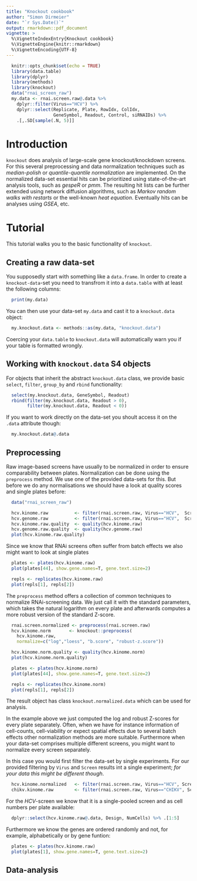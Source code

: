```yaml
---
title: "Knockout cookbook"
author: "Simon Dirmeier"
date: "`r Sys.Date()`"
output: rmarkdown::pdf_document
vignette: >
  %\VignetteIndexEntry{Knockout cookbook}
  %\VignetteEngine{knitr::rmarkdown}
  %\VignetteEncoding{UTF-8}
---
```


```r
  knitr::opts_chunk$set(echo = TRUE)
  library(data.table)
  library(dplyr)
  library(methods)
  library(knockout)
  data("rnai_screen_raw")
  my.data <- rnai.screen.raw@.data %>% 
    dplyr::filter(Virus=="HCV") %>%
    dplyr::select(Replicate, Plate, RowIdx, ColIdx, 
                  GeneSymbol, Readout, Control, siRNAIDs) %>% 
    .[,.SD[sample(.N, 5)]]
```

# Introduction

`knockout` does analysis of large-scale gene knockout/knockdown screens.
 For this several preprocessing and data normalization techniques such as
 *median-polish* or *quantile-quantile normalization* are implemented.
 On the normalized data-set essential hits can be prioritized using 
 state-of-the-art analysis tools, such as *gespeR* or *pmm*. 
 The resulting hit lists can be further extended using network diffusion 
 algorithms, such as *Markov random walks with restarts* or the well-known
 *heat equation*. Eventually hits can be analyses using *GSEA*, etc.

# Tutorial

This tutorial walks you to the basic functionality of `knockout`.

## Creating a raw data-set

You supposedly start with something like a `data.frame`. In order to create a 
`knockout-data`-set you need to transfrom it into a `data.table` with at least 
the following columns:

```r
  print(my.data)
```

You can then use your data-set `my.data` and cast it to a `knockout.data` object:

```r
  my.knockout.data <- methods::as(my.data, "knockout.data")
```

Coercing your `data.table` to `knockout.data` will automatically warn you if 
your table is formatted wrongly.

## Working with `knockout.data` S4 objects

For objects that inherit the abstract `knockout.data` class, we provide basic 
`select`, `filter`, `group_by` and `rbind` functionality:

```r
  select(my.knockout.data, GeneSymbol, Readout)
  rbind(filter(my.knockout.data, Readout > 0),
        filter(my.knockout.data, Readout < 0))
```

If you want to work directly on the data-set you shoult access it on the `.data` attribute though:

```r
  my.knockout.data@.data
```

## Preprocessing

Raw image-based screens have usually to be normalized in order to ensure
comparability between plates. Normalization can be done using the `preprocess` 
method. We use one of the provided data-sets for this. But before we do any normalisations 
we should have a look at quality scores and single plates before:

```r
  data("rnai_screen_raw")
```

```r
  hcv.kinome.raw          <- filter(rnai.screen.raw, Virus=="HCV",  Screen=="Kinome")
  hcv.genome.raw          <- filter(rnai.screen.raw, Virus=="HCV",  Screen=="Genome")
  hcv.kinome.raw.quality  <- quality(hcv.kinome.raw)
  hcv.genome.raw.quality  <- quality(hcv.genome.raw)
  plot(hcv.kinome.raw.quality)
```

Since we know that RNAi screens often suffer from batch effects we also might want to look at single plates

```r
  plates <- plates(hcv.kinome.raw)
  plot(plates[44], show.gene.names=T, gene.text.size=2)
```

```r
  repls <- replicates(hcv.kinome.raw)
  plot(repls[1], repls[2])
```

The `preprocess` method offers a collection of common techniques to normalize 
RNAi-screening data. We just call it with the standard parameters, which takes the natural 
logarithm on every plate and afterwards computes a more robust version of the standard Z-score.

```r
  rnai.screen.normalized <- preprocess(rnai.screen.raw)
  hcv.kinome.norm       <- knockout::preprocess(
    hcv.kinome.raw,
    normalize=c("log","loess", "b.score", "robust-z.score"))
```

```r
  hcv.kinome.norm.quality <- quality(hcv.kinome.norm)
  plot(hcv.kinome.norm.quality)
```

```r
  plates <- plates(hcv.kinome.norm)
  plot(plates[44], show.gene.names=T, gene.text.size=2)
```

```r
  repls <- replicates(hcv.kinome.norm)
  plot(repls[1], repls[2])
```

The result object has class `knockout.normalized.data` which can be used for analysis. 

In the example above we just computed the log and robust Z-scores for every 
plate separately. Often, when we have for instance information of cell-counts, 
cell-viability or expect spatial effects due to several batch effects other 
normalization methods are more suitable. Furthermore when your data-set 
comprises multiple different screens, you might want to normalize every screen 
separately. 

In this case you would first filter the data-set by single experiments. For our provided 
filtering by `Virus` and `Screen` results int a single experiment; 
*for your data this might be different though*.

```r
  hcv.kinome.normalized   <- filter(rnai.screen.raw, Virus=="HCV", Screen=="Kinome")
  chikv.kinome.raw        <- filter(rnai.screen.raw, Virus=="CHIKV", Screen=="Kinome")
```

For the *HCV*-screen we know that it is a single-pooled screen and as cell numbers per plate available:

```r
  dplyr::select(hcv.kinome.raw@.data, Design, NumCells) %>% .[1:5]
```
Furthermore we know the genes are ordered randomly and not, for example, alphabetically or by gene funtion:

```r
  plates <- plates(hcv.kinome.raw)
  plot(plates[1], show.gene.names=T, gene.text.size=2)
```

## Data-analysis

